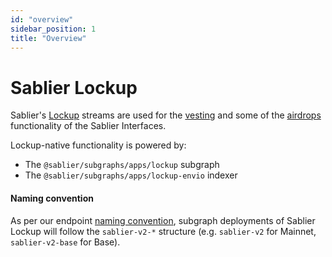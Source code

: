 ```yaml
---
id: "overview"
sidebar_position: 1
title: "Overview"
---
```



# Sablier Lockup

Sablier's [Lockup](/concepts/lockup/overview) streams are used for the [vesting](/apps/features/vesting) and some of the
[airdrops](/apps/features/airdrops) functionality of the Sablier Interfaces.

Lockup-native functionality is powered by:

- The `@sablier/subgraphs/apps/lockup` subgraph
- The `@sablier/subgraphs/apps/lockup-envio` indexer

<LinkPreview
  href="https://github.com/sablier-labs/subgraphs"
  icon="github"
  subtitle="@sablier-labs/subgraphs"
  title="Sablier Subgraphs"
/>

#### Naming convention

As per our endpoint [naming convention](/api/overview#endpoints--slugs), subgraph deployments of Sablier Lockup will
follow the `sablier-v2-*` structure (e.g. `sablier-v2` for Mainnet, `sablier-v2-base` for Base).
